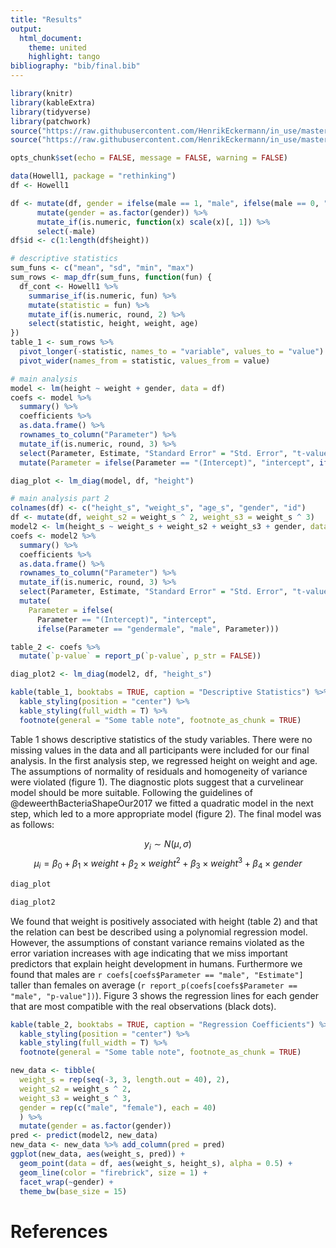 ```yaml
---
title: "Results"
output:
  html_document:
    theme: united
    highlight: tango
bibliography: "bib/final.bib"
---
```


```r
library(knitr)
library(kableExtra)
library(tidyverse)
library(patchwork)
source("https://raw.githubusercontent.com/HenrikEckermann/in_use/master/reporting.R")
source("https://raw.githubusercontent.com/HenrikEckermann/in_use/master/ml_helper.R")

opts_chunk$set(echo = FALSE, message = FALSE, warning = FALSE)
```


```r
data(Howell1, package = "rethinking")
df <- Howell1

df <- mutate(df, gender = ifelse(male == 1, "male", ifelse(male == 0, "female", NA))) %>%
      mutate(gender = as.factor(gender)) %>%
      mutate_if(is.numeric, function(x) scale(x)[, 1]) %>%
      select(-male)
df$id <- c(1:length(df$height))
```





```r
# descriptive statistics
sum_funs <- c("mean", "sd", "min", "max")
sum_rows <- map_dfr(sum_funs, function(fun) {
  df_cont <- Howell1 %>%
    summarise_if(is.numeric, fun) %>%
    mutate(statistic = fun) %>%
    mutate_if(is.numeric, round, 2) %>%
    select(statistic, height, weight, age)
})
table_1 <- sum_rows %>% 
  pivot_longer(-statistic, names_to = "variable", values_to = "value") %>%
  pivot_wider(names_from = statistic, values_from = value)
```





```r
# main analysis
model <- lm(height ~ weight + gender, data = df)
coefs <- model %>%
  summary() %>%
  coefficients %>%
  as.data.frame() %>%
  rownames_to_column("Parameter") %>%
  mutate_if(is.numeric, round, 3) %>%
  select(Parameter, Estimate, "Standard Error" = "Std. Error", "t-value" = "t value", "p-value" = "Pr(>|t|)") %>%
  mutate(Parameter = ifelse(Parameter == "(Intercept)", "intercept", ifelse(Parameter == "gendermale", "male", Parameter)))
```




```r
diag_plot <- lm_diag(model, df, "height")
```



```r
# main analysis part 2
colnames(df) <- c("height_s", "weight_s", "age_s", "gender", "id")
df <- mutate(df, weight_s2 = weight_s ^ 2, weight_s3 = weight_s ^ 3)
model2 <- lm(height_s ~ weight_s + weight_s2 + weight_s3 + gender, data = df)
coefs <- model2 %>%
  summary() %>%
  coefficients %>%
  as.data.frame() %>%
  rownames_to_column("Parameter") %>%
  mutate_if(is.numeric, round, 3) %>%
  select(Parameter, Estimate, "Standard Error" = "Std. Error", "t-value" = "t value", "p-value" = "Pr(>|t|)") %>%
  mutate(
    Parameter = ifelse(
      Parameter == "(Intercept)", "intercept", 
      ifelse(Parameter == "gendermale", "male", Parameter)))

table_2 <- coefs %>%
  mutate(`p-value` = report_p(`p-value`, p_str = FALSE))
```

```r
diag_plot2 <- lm_diag(model2, df, "height_s")
```


```r
kable(table_1, booktabs = TRUE, caption = "Descriptive Statistics") %>%
  kable_styling(position = "center") %>%
  kable_styling(full_width = T) %>%
  footnote(general = "Some table note", footnote_as_chunk = TRUE)
```




Table 1 shows descriptive statistics of the study variables. There were no missing values in the data and all participants were included for our final analysis. In the first analysis step, we regressed height on weight and age. The assumptions of normality of residuals and homogeneity of variance were violated (figure 1). The diagnostic plots suggest that a curvelinear model should be more suitable. Following the guidelines of @deweerthBacteriaShapeOur2017 we fitted a quadratic model in the next step, which led to a more appropriate model (figure 2). The final model was as follows:

$$y_i \sim N(\mu, \sigma)$$
$$\mu_i = \beta_0 + \beta_1 \times weight + \beta_2 \times weight^2 + \beta_3 \times weight^3 + \beta_4 \times gender$$


```r
diag_plot
```

```r
diag_plot2
```


We found that weight is positively associated with height (table 2) and that the relation can best be described using a polynomial regression model. However, the assumptions of constant variance remains violated as the error variation increases with age indicating that we miss important predictors that explain height development in humans. Furthermore we found that males are `r coefs[coefs$Parameter == "male", "Estimate"]` taller than females on average (`r report_p(coefs[coefs$Parameter == "male", "p-value"])`).  Figure 3 shows the regression lines for each gender that are most compatible with the real observations (black dots).



```r
kable(table_2, booktabs = TRUE, caption = "Regression Coefficients") %>%
  kable_styling(position = "center") %>%
  kable_styling(full_width = T) %>%
  footnote(general = "Some table note", footnote_as_chunk = TRUE)
```

```r
new_data <- tibble(
  weight_s = rep(seq(-3, 3, length.out = 40), 2),
  weight_s2 = weight_s ^ 2,
  weight_s3 = weight_s ^ 3,
  gender = rep(c("male", "female"), each = 40)
  ) %>%
  mutate(gender = as.factor(gender))
pred <- predict(model2, new_data)
new_data <- new_data %>% add_column(pred = pred)
ggplot(new_data, aes(weight_s, pred)) +
  geom_point(data = df, aes(weight_s, height_s), alpha = 0.5) +
  geom_line(color = "firebrick", size = 1) +
  facet_wrap(~gender) +
  theme_bw(base_size = 15)
```






# References




